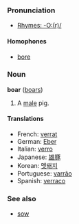===Pronunciation===
*[[Rhymes:English:-O:(r)/|Rhymes: -O:(r)/]]

====Homophones====
*[[bore]]

===Noun===
'''boar''' ([[boars]])

#A [[male]] pig.

====Translations====
*French: [[verrat]]
*German: [[Eber]]
*Italian: [[verro]]
*Japanese: [[雄豚]]
*Korean: [[멧돼지]]
*Portuguese: [[varrão]]
*Spanish: [[verraco]]

===See also===
*[[sow]]
